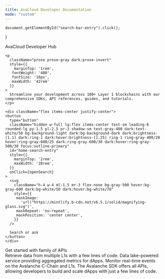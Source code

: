 ```yaml
---
title: AvaCloud Developer Documentation
mode: "custom"
---
```


    document.getElementById("search-bar-entry").click();
}

<div className="relative w-full flex items-center justify-center" style={{ height: '24rem', overflow: 'hidden'}}>
  <div className="absolute inset-0 bg-primary dark:bg-primary-light" style={{opacity: 0.05 }}></div>
  <div style={{ position: 'absolute', textAlign: 'center', padding: '0 1rem' }}>
    <div
      className="text-gray-900 dark:text-gray-200"
      style={{
       fontWeight: '600',
       fontSize: '28px',
       margin: '0',
      }}
    >
    </div>
    <div class="flex flex-col items-center justify-center">
      <span class="font-bold text-5xl py-7 dark:text-white">AvaCloud Developer Hub</span>
    </div>

    <p
      className="prose prose-gray dark:prose-invert"
      style={{
        marginTop: '1rem',
       fontWeight: '400',
       fontSize: '16px',
       maxWidth: '42rem'
      }}
    >
      Streamline your development across 100+ Layer 1 blockchains with our comprehensive SDKs, API references, guides, and tutorials.
    </p>

    <div className="flex items-center justify-center">
    <button
      type="button"
      className="hidden w-full lg:flex items-center text-sm leading-6 rounded-lg py-1.5 pl-2.5 pr-3 shadow-sm text-gray-400 dark:text-white/50 bg-background-light dark:bg-background-dark dark:brightness-[1.1] dark:ring-1 dark:hover:brightness-[1.25] ring-1 ring-gray-400/20 hover:ring-gray-600/25 dark:ring-gray-600/30 dark:hover:ring-gray-500/30 focus:outline-primary"
      id="home-search-entry"
      style={{
        marginTop: '2rem',
        maxWidth: '28rem',
      }}
      onClick={openSearch}
    >
      <svg
        className="h-4 w-4 ml-1.5 mr-3 flex-none bg-gray-500 hover:bg-gray-600 dark:bg-white/50 dark:hover:bg-white/70"
        style={{
         maskImage:
           'url("https://mintlify.b-cdn.net/v6.5.1/solid/magnifying-glass.svg")',
         maskRepeat: 'no-repeat',
         maskPosition: 'center center',
        }}
      />

      Search or ask
    </button>
    </div>

  </div>
</div>

<div className="max-w-6xl mx-auto px-12 mt-12">
<div class="flex flex-col items-center justify-center">
    <span class="font-bold text-2xl py-7 dark:text-white">Get started with family of APIs</span>
</div>

<CardGroup cols={2}>
    <Card title="Data API" icon="database" href="/data-api/">
        Retrieve data from multiple L1s with a few lines of code.
    </Card>
    <Card title="Metrics APIs" icon="chart-line" href="/metrics-api/">
        Data lake-powered service providing aggregated metrics for dApps.
    </Card>
    <Card title="Webhooks API" icon="webhook" href="/webhooks-api/">
        Monitor real-time events on the Avalanche C-Chain and L1s.
    </Card>
    <Card title="Avacloud SDK" icon="code" href="/avacloud-sdk/">
        The Avalanche SDK offers all APIs, allowing developers to build and
        scale dApps with just a few lines of code.
    </Card>
</CardGroup>

</div>
